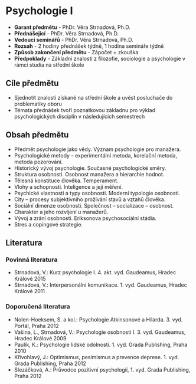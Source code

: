 # Psychologie I

- **Garant předmětu** - PhDr. Věra Strnadová, Ph.D.
- **Přednášející** - PhDr. Věra Strnadová, Ph.D.
- **Vedoucí seminářů** - PhDr. Věra Strnadová, Ph.D.
- **Rozsah** - 2 hodiny přednášek týdně, 1 hodina semináře týdně
- **Způsob zakončení předmětu** - Zápočet + zkouška
- **Předpoklady** - Základní znalosti z filozofie, sociologie a psychologie v rámci studia na střední škole

## Cíle předmětu

- Sjednotit znalosti získané na střední škole a uvést posluchače do problematiky oboru
- Témata přednášek tvoří poznatkovou základnu pro výklad psychologických disciplín v následujících semestrech

## Obsah předmětu

- Předmět psychologie jako vědy. Význam psychologie pro manažera.
- Psychologické metody – experimentální metoda, korelační metoda, metoda pozorování.
- Historický vývoj psychologie. Současné psychologické směry.
- Struktura osobnosti. Osobnost manažera a hierarchie hodnot.
- Tělesná konstituce člověka. Temperament.
- Vlohy a schopnosti. Inteligence a její měření.
- Psychické vlastnosti a typy osobnosti. Moderní typologie osobnosti.
- City – procesy subjektivního prožívání stavů a vztahů člověka.
- Sociální dimenze osobnosti. Společnost – socializace – osobnost.
- Charakter a jeho rozvíjení u manažerů.
- Vývoj a zrání osobnosti. Eriksonova psychosociální stádia.
- Stres a copingové strategie.

## Literatura

### Povinná literatura

- Strnadová, V.: Kurz psychologie I. 4. akt. vyd. Gaudeamus, Hradec Králové 2015
- Strnadová, V.: Interpersonální komunikace. 1. vyd. Gaudeamus, Hradec Králové 2011

### Doporučená literatura

- Nolen-Hoeksem, S. a kol.: Psychologie Atkinsonové a Hilarda. 3. vyd. Portál, Praha 2012
- Vašina, L., Strnadová, V.: Psychologie osobnosti I. 3. vyd. Gaudeamus, Hradec Králové 2009
- Paulík, K.: Psychologie lidské odolnosti. 1. vyd. Grada Publishing, Praha 2010
- Křivohlavý, J.: Optimismus, pesimismus a prevence deprese. 1. vyd. Grada Publishing, Praha 2012
- Slezáčková, A.: Průvodce pozitivní psychologií, 1. vyd. Grada Publishing, Praha 2012